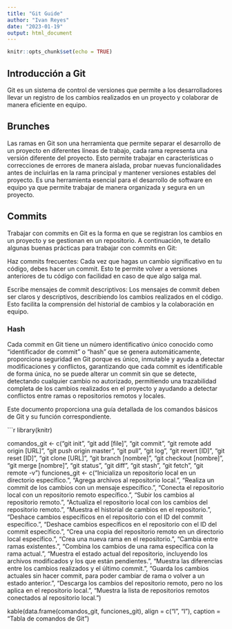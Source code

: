 ```yaml
---
title: "Git Guide"
author: "Ivan Reyes"
date: "2023-01-19"
output: html_document
---
```


```r
knitr::opts_chunk$set(echo = TRUE)
```

## Introducción a Git 

Git es un sistema de control de versiones que permite a los desarrolladores llevar un registro de los cambios realizados en un proyecto y colaborar de manera eficiente en equipo.

## Brunches

Las ramas en Git son una herramienta que permite separar el desarrollo de un proyecto en diferentes líneas de trabajo, cada rama representa una versión diferente del proyecto. Esto permite trabajar en características o correcciones de errores de manera aislada, probar nuevas funcionalidades antes de incluirlas en la rama principal y mantener versiones estables del proyecto. Es una herramienta esencial para el desarrollo de software en equipo ya que permite trabajar de manera organizada y segura en un proyecto.


## Commits 

Trabajar con commits en Git es la forma en que se registran los cambios en un proyecto y se gestionan en un repositorio. A continuación, te detallo algunas buenas prácticas para trabajar con commits en Git:

Haz commits frecuentes: Cada vez que hagas un cambio significativo en tu código, debes hacer un commit. Esto te permite volver a versiones anteriores de tu código con facilidad en caso de que algo salga mal.

Escribe mensajes de commit descriptivos: Los mensajes de commit deben ser claros y descriptivos, describiendo los cambios realizados en el código. Esto facilita la comprensión del historial de cambios y la colaboración en equipo.

### Hash

Cada commit en Git tiene un número identificativo único conocido como "identificador de commit" o "hash" que se genera automáticamente, proporciona seguridad en Git porque es único, inmutable y ayuda a detectar modificaciones y conflictos, garantizando que cada commit es identificable de forma única, no se puede alterar un commit sin que se detecte, detectando cualquier cambio no autorizado, permitiendo una trazabilidad completa de los cambios realizados en el proyecto y ayudando a detectar conflictos entre ramas o repositorios remotos y locales.





Este documento proporciona una guía detallada de los comandos básicos de Git y su función correspondiente. 

```r
library(knitr)

comandos_git <- c("git init", "git add [file]", "git commit", "git remote add origin [URL]", "git push origin master", "git pull", "git log", "git revert [ID]", "git reset [ID]", "git clone [URL]", "git branch [nombre]", "git checkout [nombre]", "git merge [nombre]", "git status", "git diff", "git stash", "git fetch", "git remote -v")
funciones_git <- c("Inicializa un repositorio local en un directorio específico.", 
                   "Agrega archivos al repositorio local.", 
                   "Realiza un commit de los cambios con un mensaje específico.",
                   "Conecta el repositorio local con un repositorio remoto específico.",
                   "Subir los cambios al repositorio remoto.",
                   "Actualiza el repositorio local con los cambios del repositorio remoto.",
                   "Muestra el historial de cambios en el repositorio.",
                   "Deshace cambios específicos en el repositorio con el ID del commit específico.",
                   "Deshace cambios específicos en el repositorio con el ID del commit específico.",
                   "Crea una copia del repositorio remoto en un directorio local específico.",
                   "Crea una nueva rama en el repositorio.",
                   "Cambia entre ramas existentes.",
                   "Combina los cambios de una rama específica con la rama actual.",
                   "Muestra el estado actual del repositorio, incluyendo los archivos modificados y los que están pendientes.",
                   "Muestra las diferencias entre los cambios realizados y el último commit.",
                   "Guarda los cambios actuales sin hacer commit, para poder cambiar de rama o volver a un estado anterior.",
                   "Descarga los cambios del repositorio remoto, pero no los aplica en el repositorio local.",
                   "Muestra la lista de repositorios remotos conectados al repositorio local.")



kable(data.frame(comandos_git,
                 funciones_git),
       align = c("l", "l"),
       caption = "Tabla de comandos de Git")

